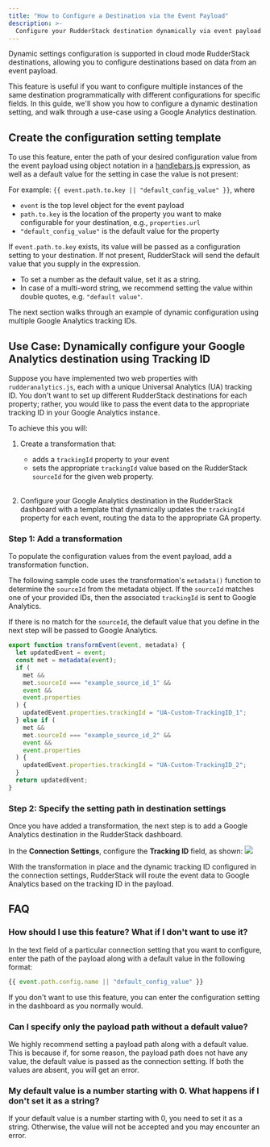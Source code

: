 ```yaml
---
title: "How to Configure a Destination via the Event Payload"
description: >-
  Configure your RudderStack destination dynamically via event payload properties.
---
```


Dynamic settings configuration is supported in <Link to="/destinations/rudderstack-connection-modes/#cloud-mode">cloud mode</Link> RudderStack destinations, allowing you to configure destinations based on data from an event payload.

This feature is useful if you want to configure multiple instances of the same destination programmatically with different configurations for specific fields. In this guide, we'll show you how to configure a dynamic destination setting, and walk through a use-case using a Google Analytics destination.
## Create the configuration setting template

To use this feature, enter the path of your desired configuration value from the event payload using object notation in a [handlebars.js](https://handlebarsjs.com/guide/expressions.html) expression, as well as a default value for the setting in case the value is not present:

For example: `{{ event.path.to.key || "default_config_value" }}`, where

- `event` is the top level object for the event payload
- `path.to.key` is the location of the property you want to make configurable for your destination, e.g., `properties.url`
- `"default_config_value"` is the default value for the property

If `event.path.to.key` exists, its value will be passed as a configuration setting to your destination. If not present, RudderStack will send the default value that you supply in the expression.

<div class="infoBlock">
  <ul>
    <li> To set a number as the default value, set it as a string.</li>
    <li> In case of a multi-word string, we recommend setting the value within double quotes, e.g. <code class="inline-code">"default value"</code>.</li>
  </ul>
</div>

The next section walks through an example of dynamic configuration using multiple Google Analytics tracking IDs.

## Use Case: Dynamically configure your Google Analytics destination using Tracking ID

Suppose you have implemented two web properties with `rudderanalytics.js`, each with a unique Universal Analytics (UA) tracking ID. You don't want to set up different RudderStack destinations for each property; rather, you would like to pass the event data to the appropriate tracking ID in your Google Analytics instance.

To achieve this you will:

1. Create a transformation that:
    - adds a `trackingId` property to your event
    - sets the appropriate `trackingId` value based on the RudderStack `sourceId` for the given web property.<br /><br />

1. Configure your Google Analytics destination in the RudderStack dashboard with a template that dynamically updates the `trackingId` property for each event, routing the data to the appropriate GA property.

### Step 1: Add a transformation

To populate the configuration values from the event payload, add a <Link to="/features/transformations/using-transformations#adding-a-transformation">transformation function</Link>.

The following sample code uses the transformation's `metadata()` function to determine the `sourceId` from the metadata object. If the `sourceId` matches one of your provided IDs, then the associated `trackingId` is sent to Google Analytics.

If there is no match for the `sourceId`, the default value that you define in the next step will be passed to Google Analytics.

```javascript
export function transformEvent(event, metadata) {
  let updatedEvent = event;
  const met = metadata(event);
  if (
    met &&
    met.sourceId === "example_source_id_1" &&
    event &&
    event.properties
  ) {
    updatedEvent.properties.trackingId = "UA-Custom-TrackingID_1";
  } else if (
    met &&
    met.sourceId === "example_source_id_2" &&
    event &&
    event.properties
  ) {
    updatedEvent.properties.trackingId = "UA-Custom-TrackingID_2";
  }
  return updatedEvent;
}
```

### Step 2: Specify the setting path in destination settings

Once you have added a transformation, the next step is to <Link to="/dashboard-guides/destinations/#adding-a-destination">add a Google Analytics destination</Link> in the RudderStack dashboard.

In the **Connection Settings**, configure the **Tracking ID** field, as shown:
<img src="../../assets/user-guides/dynamic-destination-configuration.png" />


With the transformation in place and the dynamic tracking ID configured in the connection settings, RudderStack will route the event data to Google Analytics based on the tracking ID in the payload.

## FAQ
### How should I use this feature? What if I don't want to use it?

In the text field of a particular connection setting that you want to configure, enter the path of the payload along with a default value in the following format:

```javascript
{{ event.path.config.name || "default_config_value" }}
```

If you don't want to use this feature, you can enter the configuration setting in the dashboard as you normally would.

### Can I specify only the payload path without a default value?

We highly recommend setting a payload path along with a default value. This is because if, for some reason, the payload path does not have any value, the default value is passed as the connection setting. If both the values are absent, you will get an error. 

### My default value is a number starting with 0. What happens if I don't set it as a string?

If your default value is a number starting with 0, you need to set it as a string. Otherwise, the value will not be accepted and you may encounter an error.


